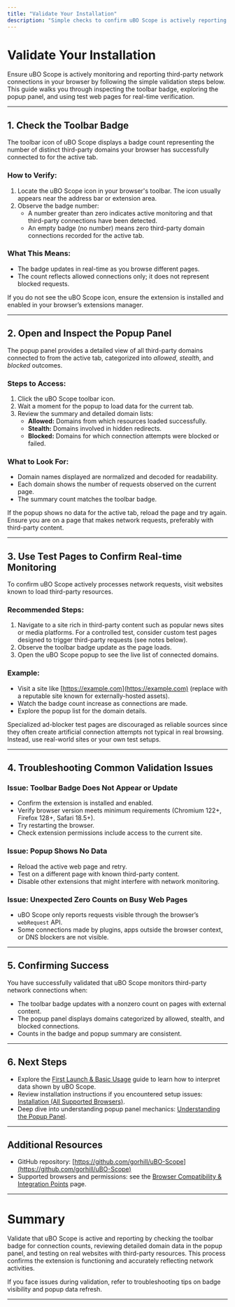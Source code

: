 ```yaml
---
title: "Validate Your Installation"
description: "Simple checks to confirm uBO Scope is actively reporting third-party connections on your browser. Find out how to inspect the toolbar badge, examine the popup, and use test pages to ensure real-time monitoring is working."
---
```


# Validate Your Installation

Ensure uBO Scope is actively monitoring and reporting third-party network connections in your browser by following the simple validation steps below. This guide walks you through inspecting the toolbar badge, exploring the popup panel, and using test web pages for real-time verification.

---

## 1. Check the Toolbar Badge

The toolbar icon of uBO Scope displays a badge count representing the number of distinct third-party domains your browser has successfully connected to for the active tab.

### How to Verify:

1. Locate the uBO Scope icon in your browser's toolbar. The icon usually appears near the address bar or extension area.
2. Observe the badge number:
   - A number greater than zero indicates active monitoring and that third-party connections have been detected.
   - An empty badge (no number) means zero third-party domain connections recorded for the active tab.

### What This Means:

- The badge updates in real-time as you browse different pages.
- The count reflects allowed connections only; it does not represent blocked requests.

<Check>
If you do not see the uBO Scope icon, ensure the extension is installed and enabled in your browser’s extensions manager.
</Check>

---

## 2. Open and Inspect the Popup Panel

The popup panel provides a detailed view of all third-party domains connected to from the active tab, categorized into *allowed*, *stealth*, and *blocked* outcomes.

### Steps to Access:

1. Click the uBO Scope toolbar icon.
2. Wait a moment for the popup to load data for the current tab.
3. Review the summary and detailed domain lists:
   - **Allowed:** Domains from which resources loaded successfully.
   - **Stealth:** Domains involved in hidden redirects.
   - **Blocked:** Domains for which connection attempts were blocked or failed.

### What to Look For:

- Domain names displayed are normalized and decoded for readability.
- Each domain shows the number of requests observed on the current page.
- The summary count matches the toolbar badge.

<Check>
If the popup shows no data for the active tab, reload the page and try again.
Ensure you are on a page that makes network requests, preferably with third-party content.
</Check>

---

## 3. Use Test Pages to Confirm Real-time Monitoring

To confirm uBO Scope actively processes network requests, visit websites known to load third-party resources.

### Recommended Steps:

1. Navigate to a site rich in third-party content such as popular news sites or media platforms. For a controlled test, consider custom test pages designed to trigger third-party requests (see notes below).
2. Observe the toolbar badge update as the page loads.
3. Open the uBO Scope popup to see the live list of connected domains.

### Example:

- Visit a site like [https://example.com](https://example.com) (replace with a reputable site known for externally-hosted assets).
- Watch the badge count increase as connections are made.
- Explore the popup list for the domain details.

<Note>
Specialized ad-blocker test pages are discouraged as reliable sources since they often create artificial connection attempts not typical in real browsing.
Instead, use real-world sites or your own test setups.
</Note>

---

## 4. Troubleshooting Common Validation Issues

### Issue: Toolbar Badge Does Not Appear or Update

- Confirm the extension is installed and enabled.
- Verify browser version meets minimum requirements (Chromium 122+, Firefox 128+, Safari 18.5+).
- Try restarting the browser.
- Check extension permissions include access to the current site.

### Issue: Popup Shows No Data

- Reload the active web page and retry.
- Test on a different page with known third-party content.
- Disable other extensions that might interfere with network monitoring.

### Issue: Unexpected Zero Counts on Busy Web Pages

- uBO Scope only reports requests visible through the browser’s `webRequest` API.
- Some connections made by plugins, apps outside the browser context, or DNS blockers are not visible.

---

## 5. Confirming Success

You have successfully validated that uBO Scope monitors third-party network connections when:

- The toolbar badge updates with a nonzero count on pages with external content.
- The popup panel displays domains categorized by allowed, stealth, and blocked connections.
- Counts in the badge and popup summary are consistent.

---

## 6. Next Steps

- Explore the [First Launch & Basic Usage](https://documentation.url/getting-started/quick-setup/first-launch-usage) guide to learn how to interpret data shown by uBO Scope.
- Review installation instructions if you encountered setup issues: [Installation (All Supported Browsers)](https://documentation.url/getting-started/quick-setup/installation-instructions).
- Deep dive into understanding popup panel mechanics: [Understanding the Popup Panel](https://documentation.url/guides/core-workflows/understanding-the-popup).

---

## Additional Resources

- GitHub repository: [https://github.com/gorhill/uBO-Scope](https://github.com/gorhill/uBO-Scope)
- Supported browsers and permissions: see the [Browser Compatibility & Integration Points](https://documentation.url/overview/architecture-core-concepts/integration-and-compatibility) page.

---

# Summary
Validate that uBO Scope is active and reporting by checking the toolbar badge for connection counts, reviewing detailed domain data in the popup panel, and testing on real websites with third-party resources. This process confirms the extension is functioning and accurately reflecting network activities.

<Tip>
If you face issues during validation, refer to troubleshooting tips on badge visibility and popup data refresh.
</Tip>

---